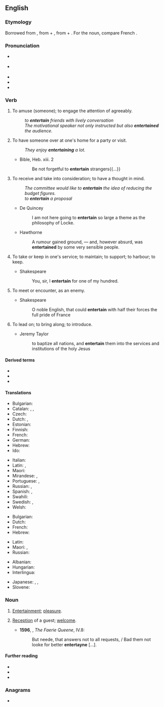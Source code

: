 ==English==

===Etymology===
Borrowed from {{bor|en|fro|entretenir}}, from {{m|fro|entre||among}} + {{m|fro|tenir||to hold}}, from {{der|en|la|inter}} + {{m|la|teneō||hold, keep}}. For the noun, compare French {{m|fr|entretien}}.

===Pronunciation===
* {{a|RP}} {{IPA|/ˌɛntəˈteɪn/|lang=en}}
* {{a|GA}} {{IPA|/ˌɛntɚˈteɪn/|[ˌɛnɾɚˈtʰeɪn]|lang=en}}
* {{hyph|en|ter|tain|lang=en}}
* {{audio|En-us-entertain.ogg|Audio (US)|lang=en}}
* {{rhymes|eɪn|lang=en}}

===Verb===
{{en-verb}}

# {{lb|en|transitive}} To amuse (someone); to engage the attention of agreeably.
#: ''to '''entertain''' friends with lively conversation''
#: ''The motivational speaker not only instructed but also '''entertained''' the audience.''
# {{lb|en|transitive|and|intransitive}} To have someone over at one's home for a party or visit.
#: ''They enjoy '''entertaining''' a lot.''
#* Bible, Heb. xiii. 2
#*: Be not forgetful to '''entertain''' strangers{{...}}
# {{lb|en|transitive}} To receive and take into consideration; to have a thought in mind.
#: ''The committee would like to '''entertain''' the idea of reducing the budget figures.''
#: ''to '''entertain''' a proposal''
#* De Quincey
#*: I am not here going to '''entertain''' so large a theme as the philosophy of Locke.
#* Hawthorne
#*: A rumour gained ground, &mdash; and, however absurd, was '''entertained''' by some very sensible people.
# {{lb|en|obsolete}} To take or keep in one's service; to maintain; to support; to harbour; to keep.
#* Shakespeare
#*: You, sir, I '''entertain''' for one of my hundred.
# {{lb|en|obsolete}} To meet or encounter, as an enemy.
#* Shakespeare
#*: O noble English, that could '''entertain''' with half their forces the full pride of France
# {{lb|en|obsolete}} To lead on; to bring along; to introduce.
#* Jeremy Taylor
#*: to baptize all nations, and '''entertain''' them into the services and institutions of the holy Jesus

====Derived terms====
* {{l|en|entertainer}}
* {{l|en|entertaining}}
* {{l|en|entertainment}}

====Translations====
{{trans-top|to amuse}}
* Bulgarian: {{t+|bg|забавлявам|sc=Cyrl}}
* Catalan: {{t+|ca|entretenir}}, {{t+|ca|divertir}}, {{t+|ca|distreure}}
* Czech: {{t+|cs|bavit}}
* Dutch: {{t+|nl|vermaken}}, {{t+|nl|amuseren}}
* Estonian: {{t|et|lõbustama}}
* Finnish: {{t+|fi|viihdyttää}}
* French: {{t+|fr|divertir}}
* German: {{t+|de|unterhalten}}
* Hebrew: {{t|he|בידר|tr=bidér}}
* Ido: {{t+|io|amuzar}}
{{trans-mid}}
* Italian: {{t+|it|divertire}}
* Latin: {{t|la|remittor}}, {{t|la|remitto me}}
* Maori: {{t|mi|whakangahau}}
* Mirandese: {{t|mwl|adbertir}}, {{t|mwl|antretener}}
* Portuguese: {{t+|pt|divertir}}, {{t+|pt|entreter}}
* Russian: {{t+|ru|развлека́ть|impf}}, {{t+|ru|развле́чь|pf}}
* Spanish: {{t+|es|divertir}}, {{t+|es|entretener}}
* Swahili: {{t+|sw|tumbuiza}}
* Swedish: {{t+|sv|underhålla}}, {{t+|sv|roa}}
* Welsh: {{t|cy|diddori}}
{{trans-bottom}}

{{trans-top|to have over at one's home}}
* Bulgarian: {{t|bg|приемам гости|sc=Cyrl}}
* Dutch: {{t+|nl|ontvangen}}
* French: {{t+|fr|recevoir}}
* Hebrew: {{t+|he|ארח|tr=eréakh}}
{{trans-mid}}
* Latin: {{t|la|oblecto}}
* Maori: {{t|mi|whakamanuhiri}}, {{t|mi|whakamanuwhiri}}
* Russian: {{t|ru|[[принима́ть]] [[гость|госте́й]]|impf}}
{{trans-bottom}}

{{trans-top|to receive and take into consideration}}
{{trans-mid}}
{{trans-bottom}}

{{checktrans-top}}
* Albanian: {{t+|sq|argëtoj}}
* Hungarian: {{t+|hu|szórakoztat}}
* Interlingua: {{t|ia|intertener}}
{{trans-mid}}
* Japanese: {{t|ja|楽しませる|tr=tanoshimaseru}}, {{t|ja|歓待する|tr=kantaisuru}}, {{t|ja|もてなす|tr=motenasu}}
* Slovene: {{t+|sl|zabavati}}
{{trans-bottom}}

===Noun===
{{en-noun|-}}

# {{lb|en|obsolete}} [[entertainment#English|Entertainment]]; [[pleasure]].
# {{lb|en|obsolete}} [[reception|Reception]] of a guest; [[welcome]].
#* '''1596''', {{w|Edmund Spenser}}, ''The Faerie Queene'', IV.8:
#*: But neede, that answers not to all requests, / Bad them not looke for better '''entertayne''' […].

====Further reading====
* {{R:Webster 1913}}
* {{R:Century 1911}}
* {{R:OneLook}}

===Anagrams===
* {{anagrams|en|Tarentine|Terentian|antienter}}
